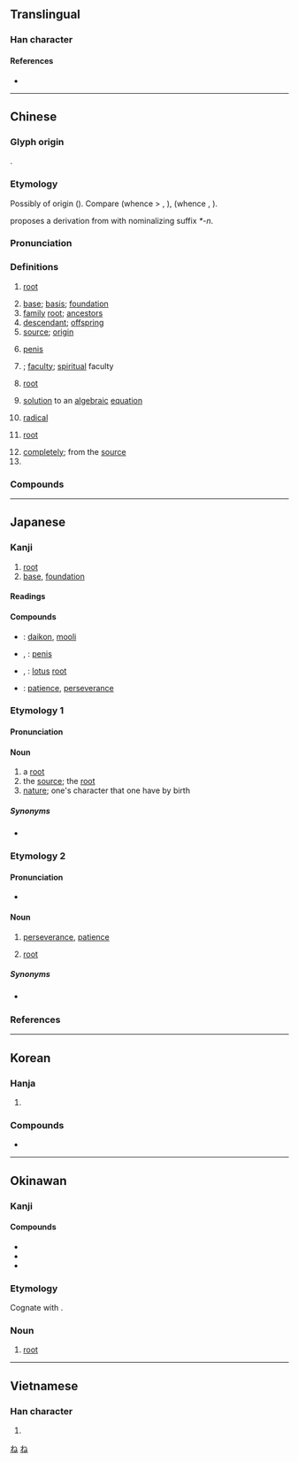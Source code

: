 {{character info/new}}
==Translingual==

===Han character===
{{Han char|rn=75|rad=木|as=06|sn=10|four=47932|canj=DAV|ids=⿰木艮}}

====References====
* {{Han ref|kx=0524.070|dkj=14745|dj=0912.090|hdz=21208.020|uh=6839|ud=26681|bh=AEDA|bd=44762}}

----

==Chinese==
{{zh-forms}}

===Glyph origin===
{{Han etym}}
{{Han compound|木|艮|ls=psc|c1=s|c2=p}}.

===Etymology===
Possibly of {{der|zh|aav}} origin ({{zh-ref|Schuessler, 2007}}). Compare {{cog|mkh-pro|*(d)kər||tree, plant}} (whence {{cog|mkh-vie-pro|*kəl}} > {{cog|vi|cây}}, {{cog|mtq|câl}}), {{m|mkh-pro|*d₂gəl ~ d₂g(əə)l||trunk; stump}} (whence {{cog|km|គល់||stump; floating log}}, {{w|Monic languages|Proto-Monic}} {{m|und|*t(l)gəl||stump}}).

{{zh-ref|Smith (2011)}} proposes a derivation from {{och-l|荄|root}} with {{w|redundancy (linguistics)|redundant}} nominalizing suffix ''*-n''.

===Pronunciation===
{{zh-pron
|m=gēn,er=y
|m-s=
|c=gan1
|c-t=
|g=
|h=pfs=kîn
|j=
|mb=gṳ́ing
|md=gṳ̆ng/gŏng
|md_note=gṳ̆ng - vernacular (“root; descendant; base”); gŏng - literary (“source; basis”)
|mn=xm,qz,tp:kun/zz,kh:kin
|mn-t=geng1
|w=1ken
|x=
|mc=y
|oc=y
|ma=y
|cat=n,adv,cls
}}

===Definitions===
{{zh-hanzi}}

# {{lb|zh|botany}} [[root]] {{zh-mw|m:條}}
# [[base]]; [[basis]]; [[foundation]]
# [[family]] [[root]]; [[ancestor]]s
# [[descendant]]; [[offspring]]
# [[source]]; [[origin]]
# {{lb|zh|figurative}} [[penis]] {{zh-mw|m:條}}
# {{lb|zh|Buddhism}} {{w|indriya}}; [[faculty]]; [[spiritual]] faculty
# {{lb|zh|mathematics}} [[root]]
# {{lb|zh|mathematics}} [[solution]] to an [[algebraic]] [[equation]] {{zh-mw|個}}
# {{lb|zh|chemistry}} [[radical]]
# {{lb|zh|computing}} [[root]]
#: {{zh-x|根 目錄|'''root''' directory}}
#: {{zh-x|根 分區|'''root''' partition}}
# [[completely]]; from the [[source]]
# {{zh-classifier|[[long]], [[slender]] objects, such as [[cigarettes]], [[finger]]s, [[candle]]s, [[rope]]s, and [[guitar]] [[string]]s|cat=y}}

===Compounds===
{{zh-der|根本|根本法|根除|根底|根基|根莖|根據|根據地|根絕|根深蒂固|根式|根特|根音|根由|根源|根治|根狀莖|海蔥根|烏頭根|龍膽根|葛根|蘆根|茅根|主根|二年根|二根|五根|假根|側根|公根|六根|六根清淨|刨根|刨根問底|刨根究底|剗草除根|剪草除根|劣根性|卑爾根|叢塊根|同根|吐根|吐根鹼|呼吸根|命根|命根子|咬定牙根|咬舌根|咬菜根|善根|嚼舌根|嚼菜根|土長根生|城根|埋根|培根|培根論|塊根|墊根兒|墊舌根|壓根兒|大根腳|娼根|字根|存根|孽根|安根子|宿根|密西根州|密西根湖|尋根|尋根問底|尋根究底|山打根|山根|山豆根|平方根|底根兒|引繩批根|引繩排根|性根|意根|慧根|扎根|拔樹尋根|挖牆根|挖老根|掌根|提根兒|搜根剔齒|搜根問底|搜根究底|斬草除根|斷根|斷根絕種|方根|本根|板根|根兒|根兒底下|根刷|根勘|根原|根問|根嗣|根器|根壓|根壯葉茂|根子|根尋|根性|根情|根指數|根插|根數|根朽枝枯|根柢|根株|根椽片瓦|根氣|根深固本|根深柢固|根深葉茂|根生土長|根瘤|根瘤菌|根究|根管治療|根系|根絆|根緣|根腳|根芽|根苗|根菜類|根蒂|根蘗繁殖|根號|根詞|根部|根頭|業根|槃根錯節|樹倒根摧|樹根|歸根|歸根究柢|歸根結柢|氣根|水根|沒根基|沒根藤|深根固本|深根固柢|深根固蒂|混嚼舌根|游談無根|澆梅根|無根水|無根無絆|無根無蒂|無理根|牆根|片瓦根椽|牙根|牙根癢癢|牙根管|獃根|獃根子|獨根孤種|玄根|球根|球根植物|甜根子草|生根|留根|病根|病根兒|百脈根|盤根問底|盤根錯節|直根|票根|禍根|窮根尋葉|窮根究底|立方根|箱根|結根|翦草除根|老樹盤根|老花根|耳根|耳根子|耳根廂|耳根清淨|耳根軟|聽牆根|胚根|胚根鞘|臊根|舌根|舌根音|舌根鼻音|芝草無根|花根|花根本豔|草根大使|菌根|菜根|菜根譚|落地生根|落葉歸根|葉落歸根|蘭根白芷|見肉生根|詞根|語根|起根兒|起根發腳|起根立地|跌根頭|踏地知根|軸根系|辣菜根子|追根究柢|連根拔掉|連根拔起|道根|都根主兒|酸根|重根|鈍根|銀根|錯節盤根|阿根廷|除根|雲根|雷根主義|食用根|高根|鬚根|齒根|屋根}}

{{zh-cat|Beginning}}

----

==Japanese==

===Kanji===
{{ja-kanji|grade=3|rs=木06}}

# [[root]]
# [[base]], [[foundation]]

====Readings====
{{ja-readings
|goon=こん
|kanon=こん
|kun=ね-
}}

====Compounds====
{{der-top|Compounds}}
* {{ja-r|大根|だいこん}}: [[daikon]], [[mooli]]
* {{ja-r|男根|だんこん}}, {{ja-r|男根|なんこん}}: [[penis]]
* {{ja-r|蓮根|れんこん}}, {{ja-r|蓮%根|はす%ね}}: [[lotus]] [[root]]
* {{ja-r|根%気|こん%き}}: [[patience]], [[perseverance]]
{{der-bottom}}

===Etymology 1===
{{ja-kanjitab|ね|yomi=k}}

====Pronunciation====
{{ja-pron|yomi=k|ね|acc=1|acc_ref=DJR,NHK}}

====Noun====
{{ja-noun|ね}}

# a [[root]]
# the [[source]]; the [[root]]
# [[nature]]; one's character that one have by birth

=====Synonyms=====
* {{ja-r|根っ子|ねっこ}}

===Etymology 2===
{{ja-kanjitab|こん|yomi=o}}

====Pronunciation====
{{ja-pron|yomi=o|こん|acc=1|acc_ref=DJR,NHK}}
* {{sense|perseverance, patience}} {{ja-pron|yomi=o|こん|acc=0|acc_ref=NHK}}

====Noun====
{{ja-noun|こん}}

# [[perseverance]], [[patience]]
# {{lb|ja|arithmetic|sort=こん}} [[root]]

=====Synonyms=====
* {{sense|perseverance, patience}} {{ja-r|根%気|こん%き}}

===References===
<references/>

[[Category:Japanese basic words|ね]]
[[Category:ja:Botany|ね]]

----

==Korean==

===Hanja===
{{ko-hanja|뿌리|근}}

# {{hanja form of|근|[[root]]; [[base]]; [[stump]]}}

===Compounds===
* {{l|ko|根源|tr=근원, geunwon}}

----

==Okinawan==

===Kanji===
{{head|ryu|Han characters|hiragana|にー|romaji|nī}}

====Compounds====
{{der-top|Compounds}}
* {{l|ryu|根気|tr=くんち, kunchi|t=perseverance}}
* {{l|ryu|大根|tr=でーくに, dēkuni|t=daikon}}
* {{l|ryu|羽根|tr=はに, hani|t=feather}}
{{der-bottom}}

===Etymology===
Cognate with {{cog|ja|根|tr=ne}}.

===Noun===
{{head|ryu|noun|hiragana|にー|romaji|nī|sort=にい}}

# [[root]]

----

==Vietnamese==

===Han character===
{{vi-hantu|[[căn]], [[cằn]], [[cỗi]]|rs=木06}}

# {{rfdef|vi|sort=木06}}